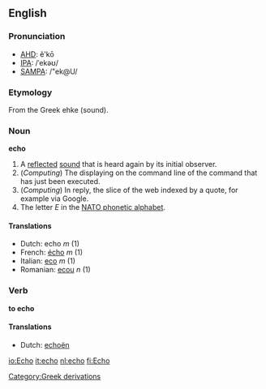 ==English==
===Pronunciation===
*[[w:AHD|AHD]]: ĕ'kō
*[[w:IPA|IPA]]: /ˈekəʊ/
*[[w:SAMPA|SAMPA]]: /"ek@U/


===Etymology===
From the Greek ehke (sound).

===Noun===
'''echo'''

#A [[reflect]]ed [[sound]] that is heard again by its initial observer.
#(''Computing'') The displaying on the command line of the command that has just been executed.
#(''Computing'') In reply, the slice of the web indexed by a quote, for example via Google.
# The letter ''E'' in the [[NATO phonetic alphabet]].

====Translations====
*Dutch: echo ''m'' (1)
*French: [[écho]] ''m'' (1)
*Italian: [[eco]] ''m'' (1)
*Romanian: [[ecou]] ''n'' (1)

===Verb===
'''to echo'''

====Translations====
*Dutch: [[echoën]]

[[Category:Greek derivations]]

[[io:Echo]]
[[it:echo]]
[[nl:echo]]
[[fi:Echo]]